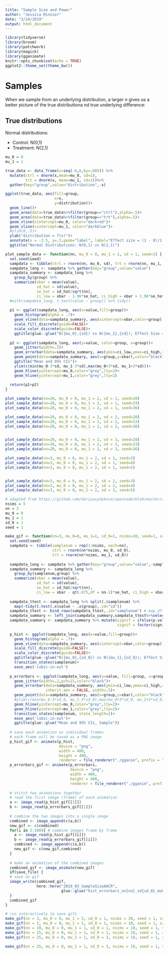 ```yaml
---
title: "Sample Size and Power"
author: "Jessica Minnier"
date: "3/24/2019"
output: html_document
---
```


```r
library(tidyverse)
library(broom)
library(patchwork)
library(magick)
library(gganimate)
knitr::opts_chunk$set(echo = TRUE)
ggplot2::theme_set(theme_bw())
```


# Samples

When we sample from an underlying distribution, a larger $n$ gives us a better picture of the true distributiona nd true underlying difference:


## True distributions

Normal distributions:

- Control: N(0,1)
- Treatment: N(2,1)


```r

mu_0 = 0
mu_1 = 1

true_data <- data_frame(x=seq(-6,6,by=.005)) %>%
  mutate(ctrl = dnorm(x,mean=mu_0, sd=1),
         trt = dnorm(x, mean=mu_1, sd=1))%>%
  gather(key="group",value="distribution",-x)
```

```r
ggplot(true_data, aes(fill=group,
                      x=x,
                      y=distribution))+
  geom_line()+
  geom_area(data=true_data%>%filter(group=="ctrl"),alpha=.5)+
  geom_area(data=true_data%>%filter(group=="trt"),alpha=.5)+
  geom_vline(xintercept=mu_0, color="darkred")+
  geom_vline(xintercept=mu_1, color="darkblue")+
  #ylim(0,.5)+
  ylab("distribution = f(x)")+
  annotate(x = -3.5, y=.3,geom="label", label="Effect size = (1 - 0)/1 = 1",size=5)+
  ggtitle("Normal Distributions: N(0,1) vs N(2,1)")
```

```r
plot_sample_data <- function(nn, mu_0 = 0, mu_1 = 1, sd = 1, seed=1) {
  set.seed(seed)
  sampdata <- tibble(ctrl = rnorm(nn, mu_0, sd), trt = rnorm(nn, mu_1, sd))
  sampdata_long <- sampdata %>% gather(key="group",value="value")
  sampdata_summary <- sampdata_long %>% 
    group_by(group) %>% 
    summarize(xbar = mean(value), 
              sd_hat = sd(value), 
              se_hat = sd_hat/sqrt(nn), 
              ci_low = xbar - 1.96*se_hat, ci_high = xbar + 1.96*se_hat)
  #with(sampdata_long, t.test(value ~ group)) %>% tidy()
  
  p1 <- ggplot(sampdata_long, aes(x=value,fill=group))+
    geom_histogram(alpha = .7)+
    geom_vline(data=sampdata_summary, aes(xintercept=xbar,color=group))+
    scale_fill_discrete(guide=FALSE)+
    scale_color_discrete(guide=FALSE)+
    ggtitle(glue::glue("N({mu_0},{sd}) vs N({mu_1},{sd}); Effect Size = {signif((mu_1-mu_0)/sd,2)}\nHistogram of Sample Data, n = {nn}"))
  
  p2 <- ggplot(sampdata_long, aes(y=value, color=group, x=group))+
    geom_jitter(width=.2)+
    geom_errorbar(data=sampdata_summary, aes(ymin=ci_low,ymax=ci_high,x=group), inherit.aes = FALSE, width=.5)+
    geom_point(data=sampdata_summary, aes(x=group,y=xbar),color="black",shape=2)+
    ggtitle("Mean and 95% CIs")+
    ylim(c(min(mu_0-3*sd, mu_1-3*sd),max(mu_0+3*sd, mu_1+3*sd)))+
    geom_hline(yintercept=mu_0,color="grey",lty=2)+
    geom_hline(yintercept=mu_1,color="grey",lty=2)
  
  return(p1+p2)
}
```

```r
plot_sample_data(nn=20, mu_0 = 0, mu_1 = 2, sd = 1, seed=20)
plot_sample_data(nn=20, mu_0 = 0, mu_1 = 2, sd = 1, seed=33)
plot_sample_data(nn=20, mu_0 = 0, mu_1 = 2, sd = 1, seed=36)

plot_sample_data(nn=20, mu_0 = 0, mu_1 = 2, sd = 2, seed=20)
plot_sample_data(nn=20, mu_0 = 0, mu_1 = 2, sd = 2, seed=33)
plot_sample_data(nn=20, mu_0 = 0, mu_1 = 2, sd = 2, seed=36)


plot_sample_data(nn=20, mu_0 = 0, mu_1 = 2, sd = 3, seed=20)
plot_sample_data(nn=20, mu_0 = 0, mu_1 = 2, sd = 3, seed=33)
plot_sample_data(nn=20, mu_0 = 0, mu_1 = 2, sd = 3, seed=36)
```

```r
plot_sample_data(nn=3, mu_0 = 0, mu_1 = 2, sd = 1, seed=3)
plot_sample_data(nn=3, mu_0 = 0, mu_1 = 2, sd = 1, seed=4)
plot_sample_data(nn=3, mu_0 = 0, mu_1 = 2, sd = 1, seed=5)


plot_sample_data(nn=3, mu_0 = 0, mu_1 = 2, sd = 2, seed=3)
plot_sample_data(nn=3, mu_0 = 0, mu_1 = 2, sd = 2, seed=4)
plot_sample_data(nn=3, mu_0 = 0, mu_1 = 2, sd = 2, seed=5)
```


```r
# adapted from https://github.com/dariyasydykova/opencode/blob/master/animate_ROC.r
nsims = 5
nn = 3
mu_0 = 0
mu_1 = 1
sd_0 = 1
seed = 1

make_gif <- function(nn=3, mu_0=0, mu_1=1, sd_0=1, nsims=10, seed=1, save_file=FALSE) {
  set.seed(seed)
  sampdata <- tibble(samplenum = rep(1:nsims, each=nn), 
                     ctrl = rnorm(nn*nsims, mu_0, sd_0), 
                     trt = rnorm(nn*nsims, mu_1, sd_0))
  
  sampdata_long <- sampdata %>% gather(key="group",value="value",-samplenum)
  sampdata_summary <- sampdata_long %>% 
    group_by(samplenum,group) %>% 
    summarize(xbar = mean(value), 
              sd_hat = sd(value), 
              se_hat = sd_hat/sqrt(nn), 
              ci_low = xbar - qt(.975,df = nn-1)*se_hat, ci_high = xbar + qt(.975,df = nn-1)*se_hat)
  
  sampdata_ttest <- sampdata_long %>% split(.$samplenum) %>% 
    map(~tidy(t.test(.x$value ~ .x$group),.id="id"))
  sampdata_ttest <- bind_rows(sampdata_ttest,.id="samplenum") # map_df(~tidy...,.id="samplenum") wasn't working
  sampdata_summary <- left_join(sampdata_summary,sampdata_ttest%>%select(samplenum,p.value)%>%mutate(samplenum = as.numeric(samplenum)))
  sampdata_summary <- sampdata_summary %>% mutate(signif = ifelse(p.value < 0.05, "signif", "not signif"),
                                                  signif = factor(signif, levels=c("signif","not signif")))
  
  p_hist <- ggplot(sampdata_long, aes(x=value,fill=group))+
    geom_histogram(alpha = .7)+
    geom_vline(data=sampdata_summary, aes(xintercept=xbar,color=group))+
    scale_fill_discrete(guide=FALSE)+
    scale_color_discrete(guide=FALSE)+
    ggtitle(glue::glue("N({mu_0},{sd_0}) vs N({mu_1},{sd_0}); Effect Size = {signif((mu_1-mu_0)/sd_0,2)}\nHistogram of Sample Data, n = {nn}"))+
    transition_states(samplenum)+
    ease_aes('cubic-in-out')
  
  p_errorbars <- ggplot(sampdata_long, aes(y=value, fill=group, x=group))+
    geom_jitter(width=.2,pch=21,color="black")+
    geom_errorbar(data=sampdata_summary, aes(ymin=ci_low,ymax=ci_high,x=group,color=signif), 
                  inherit.aes = FALSE, width=.5)+
    geom_point(data=sampdata_summary, aes(x=group,y=xbar),color="black",shape=2,size=3)+
    #ylim(c(min(mu_0-3*sd_0, mu_1-3*sd_0),max(mu_0+3*sd_0, mu_1+3*sd_0)))+
    geom_hline(yintercept=mu_0,color="grey",lty=2)+
    geom_hline(yintercept=mu_1,color="grey",lty=2)+
    transition_states(samplenum, state_length=2)+
    ease_aes('cubic-in-out')+
    ggtitle(glue::glue("Mean and 95% CIs, Sample"))
  
  # save each animation as individual frames
  # each frame will be saved as a PNG image
  p_hist_gif <- animate(p_hist, 
                        device = "png",
                        width = 400, 
                        height = 400, 
                        renderer = file_renderer("./gganim", prefix = "p_hist", overwrite = TRUE))
  p_errorbars_gif <- animate(p_errorbars, 
                             device = "png",
                             width = 400, 
                             height = 400,
                             renderer = file_renderer("./gganim", prefix = "p_errorbars", overwrite = TRUE))
  
  # stitch two animations together
  # read the first image (frame) of each animation
  a <- image_read(p_hist_gif[[1]])
  b <- image_read(p_errorbars_gif[[1]])
  
  # combine the two images into a single image
  combined <- image_append(c(a,b))
  new_gif <- c(combined)
  for(i in 2:100){ # combine images frame by frame
    a <- image_read(p_hist_gif[[i]])
    b <- image_read(p_errorbars_gif[[i]])
    combined <- image_append(c(a,b))
    new_gif <- c(new_gif,combined)
  }
  
  # make an animation of the combined images
  combined_gif <- image_animate(new_gif)
  if(save_file) {
  # save as gif
  image_write(combined_gif, 
              here::here("2019_03_SampleSizeAACR",
                         glue::glue("hist_errorbars_nn{nn}_sd{sd_0}_mu0{mu_0}_mu1{mu_1}_nsims{nsims}.gif")))
  }
  combined_gif
}
```

```r
# run interactively to save gifs
make_gif(nn = 3, mu_0 = 0, mu_1 = 3, sd_0 = 1, nsims = 20, seed = 1, save_file = TRUE)
make_gif(nn = 3, mu_0 = 0, mu_1 = 1, sd_0 = 1, nsims = 10, seed = 1, save_file = TRUE)
make_gif(nn = 10, mu_0 = 0, mu_1 = 1, sd_0 = 1, nsims = 10, seed = 1, save_file = TRUE)
make_gif(nn = 25, mu_0 = 0, mu_1 = 1, sd_0 = 1, nsims = 10, seed = 1, save_file = TRUE)
make_gif(nn = 25, mu_0 = 0, mu_1 = 1, sd_0 = 3, nsims = 10, seed = 1, save_file = TRUE)
```

```r
make_gif(nn = 25, mu_0 = 0, mu_1 = 1, sd_0 = 3, nsims = 10, seed = 1, save_file = FALSE)
```


